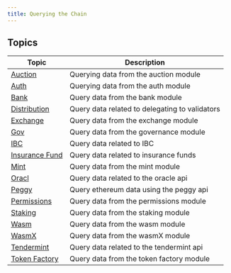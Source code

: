 ```yaml
---
title: Querying the Chain
---
```


## Topics

| Topic                                | Description                                    |
| ------------------------------------ | ---------------------------------------------- |
| [Auction](auction/)                | Querying data from the auction module          |
| [Auth](auth/)                      | Querying data from the auth module             |
| [Bank](bank/)                      | Query data from the bank module                |
| [Distribution](distribution/)      | Query data related to delegating to validators |
| [Exchange](exchange/)              | Query data from the exchange module            |
| [Gov](governance/)                 | Query data from the governance module          |
| [IBC](ibc/)                        | Query data related to IBC                      |
| [Insurance Fund](insurance-funds/) | Query data related to insurance funds          |
| [Mint](mint/)                      | Query data from the mint module                |
| [Oracl](oracle/)                   | Query data related to the oracle api           |
| [Peggy](peggy/)                    | Query ethereum data using the peggy api        |
| [Permissions](permissions/)        | Query data from the permissions module         |
| [Staking](staking/)                | Query data from the staking module             |
| [Wasm](wasm/)                      | Query data from the wasm module                |
| [WasmX](wasmx/)                    | Query data from the wasmX module               |
| [Tendermint](tendermint/)          | Query data related to the tendermint api       |
| [Token Factory](token-factory/)    | Query data from the token factory module       |
